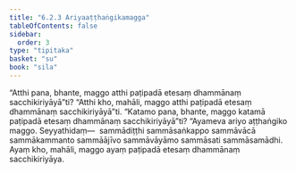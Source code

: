 ```yaml
---
title: "6.2.3 Ariyaaṭṭhaṅgikamagga"
tableOfContents: false
sidebar:
  order: 3
type: "tipitaka"
basket: "su"
book: "sila"
---
```



<DynamicBreadcrumb />

<Division number="374" book="sila">

<Paragraph number="616" book="sila">
“Atthi pana, bhante, maggo atthi paṭipadā etesaṃ dhammānaṃ sacchikiriyāyā”ti? “Atthi kho, mahāli, maggo atthi paṭipadā etesaṃ dhammānaṃ sacchikiriyāyā”ti.
</Paragraph>

</Division>
<Division number="375" book="sila">

<Paragraph number="617" book="sila">
“Katamo pana, bhante, maggo katamā paṭipadā etesaṃ dhammānaṃ sacchikiriyāyā”ti? “Ayameva ariyo aṭṭhaṅgiko maggo. Seyyathidaṃ—  sammādiṭṭhi sammāsaṅkappo sammāvācā sammākammanto sammāājīvo sammāvāyāmo sammāsati sammāsamādhi. Ayaṃ kho, mahāli, maggo ayaṃ paṭipadā etesaṃ dhammānaṃ sacchikiriyāya.
</Paragraph>
</Division>